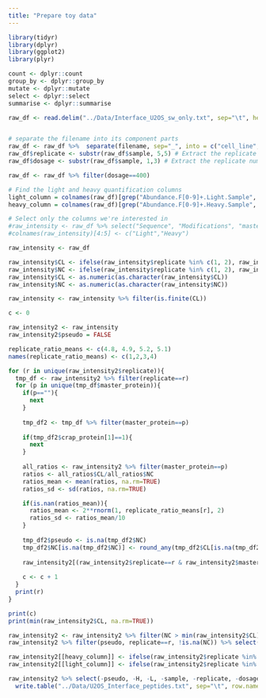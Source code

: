 ```yaml
---
title: "Prepare toy data"
---
```



```r
library(tidyr)
library(dplyr)
library(ggplot2)
library(plyr)

count <- dplyr::count
group_by <- dplyr::group_by
mutate <- dplyr::mutate
select <- dplyr::select
summarise <- dplyr::summarise
```

```r
raw_df <- read.delim("../Data/Interface_U2OS_sw_only.txt", sep="\t", header=TRUE, stringsAsFactors=FALSE)  


# separate the filename into its component parts
raw_df <- raw_df %>%  separate(filename, sep="_", into = c("cell_line", "H", "L", "sample"), extra="drop", remove=FALSE)
raw_df$replicate <- substr(raw_df$sample, 5,5) # Extract the replicate number from the sample name
raw_df$dosage <- substr(raw_df$sample, 1,3) # Extract the replicate number from the sample name

raw_df <- raw_df %>% filter(dosage==400)

# Find the light and heavy quantification columns
light_column = colnames(raw_df)[grep("Abundance.F[0-9]+.Light.Sample", colnames(raw_df))]
heavy_column = colnames(raw_df)[grep("Abundance.F[0-9]+.Heavy.Sample", colnames(raw_df))]

# Select only the columns we're interested in
#raw_intensity <- raw_df %>% select("Sequence", "Modifications", "master_protein", light_column, heavy_column, "cell_line", "replicate")
#colnames(raw_intensity)[4:5] <- c("Light","Heavy")  

raw_intensity <- raw_df

raw_intensity$CL <- ifelse(raw_intensity$replicate %in% c(1, 2), raw_intensity[[heavy_column]], raw_intensity[[light_column]])
raw_intensity$NC <- ifelse(raw_intensity$replicate %in% c(1, 2), raw_intensity[[light_column]], raw_intensity[[heavy_column]])
raw_intensity$CL <- as.numeric(as.character(raw_intensity$CL))
raw_intensity$NC <- as.numeric(as.character(raw_intensity$NC))

raw_intensity <- raw_intensity %>% filter(is.finite(CL))


```


```r
c <- 0

raw_intensity2 <- raw_intensity
raw_intensity2$pseudo = FALSE

replicate_ratio_means <- c(4.8, 4.9, 5.2, 5.1)
names(replicate_ratio_means) <- c(1,2,3,4)

for (r in unique(raw_intensity2$replicate)){
  tmp_df <- raw_intensity2 %>% filter(replicate==r)
  for (p in unique(tmp_df$master_protein)){
    if(p==""){
      next
    }
    
    tmp_df2 <- tmp_df %>% filter(master_protein==p)
    
    if(tmp_df2$crap_protein[1]==1){
      next
    }
    
    all_ratios <- raw_intensity2 %>% filter(master_protein==p)
    ratios <- all_ratios$CL/all_ratios$NC
    ratios_mean <- mean(ratios, na.rm=TRUE)
    ratios_sd <- sd(ratios, na.rm=TRUE)

    if(is.nan(ratios_mean)){
      ratios_mean <- 2**rnorm(1, replicate_ratio_means[r], 2)
      ratios_sd <- ratios_mean/10
    }
    
    tmp_df2$pseudo <- is.na(tmp_df2$NC)
    tmp_df2$NC[is.na(tmp_df2$NC)] <- round_any(tmp_df2$CL[is.na(tmp_df2$NC)]/rnorm(1,ratios_mean, ratios_sd), 1000)
      
    raw_intensity2[(raw_intensity2$replicate==r & raw_intensity2$master_protein==p),] <- tmp_df2
    
    c <- c + 1
  }
  print(r)
}

print(c)
print(min(raw_intensity2$CL, na.rm=TRUE))

raw_intensity2 <- raw_intensity2 %>% filter(NC > min(raw_intensity2$CL))
raw_intensity2 %>% filter(pseudo, replicate==r, !is.na(NC)) %>% select(master_protein, NC, CL)

raw_intensity2[[heavy_column]] <- ifelse(raw_intensity2$replicate %in% c(1, 2), raw_intensity2$CL, raw_intensity2$NC)
raw_intensity2[[light_column]] <- ifelse(raw_intensity2$replicate %in% c(1, 2), raw_intensity2$NC, raw_intensity2$CL)


```


```r
raw_intensity2 %>% select(-pseudo, -H, -L, -sample, -replicate, -dosage, -CL, -NC, -cell_line) %>% filter(master_protein!="") %>%
  write.table("../Data/U2OS_Interface_peptides.txt", sep="\t", row.names=FALSE, quote=FALSE)

```

